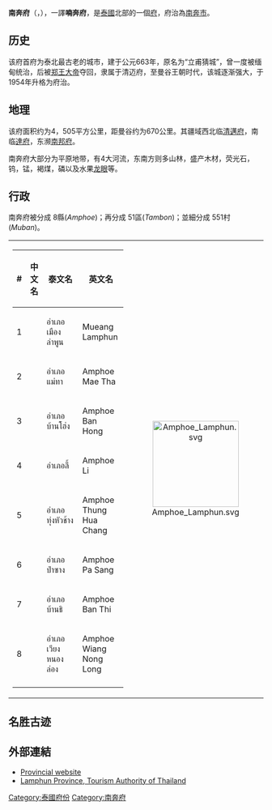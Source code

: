 {{Infobox settlement
| name                    = 南奔府
| native_name             = ลำพูน
| native_name_lang        = th
| settlement_type         = [[泰国行政区划|府]]
| image_skyline           =
| image_alt               =
| image_caption           =
| nickname                =
| motto                   =
| image_flag              = 
| image_seal              = Seal Lamphun.png
| image_map               = Thailand Lamphun locator map.svg
| mapsize                 = frameless
| map_alt                 =
| map_caption             = 南奔府在泰國的位置
| coordinates             = 
| coordinates_footnotes   =
| subdivision_type        = 國家
| subdivision_name        = {{flag|Thailand}}
| seat_type               = 首府
| seat                    = [[南奔市|南奔市]]
| leader_party            =
| leader_title            = 府尹
| leader_name             = Wirachai Phuphiangchai (since October 2016)
| area_footnotes          =
| area_total_km2          = 4,506
| area_rank               = 49
| elevation_footnotes     =
| elevation_m             =
| population_footnotes    =
| population_total        = 405,468<ref name=DOPA-20141231>{{cite web|title=Population of the Kingdom|url=http://stat.bora.dopa.go.th/stat/pk/pk_57.pdf|website=Department of Provincial Affairs (DOPA) Thailand|accessdate=19 Mar 2015|language=th|date=2014-12-31|archive-date=2015-09-08|archive-url=https://web.archive.org/web/20150908070156/http://stat.bora.dopa.go.th/stat/pk/pk_57.pdf|dead-url=no}}</ref>
| population_as_of        = 2014
| population_rank         = 60
| population_density_km2  = auto
| population_density_rank = 48
| population_demonym      =
| population_note         =
| timezone1               = [[UTC+07:00|ICT]]
| utc_offset1             = +7
| demographics_type1      = [[人类发展指数|HDI]]
| demographics1_footnotes = <!-- for references: use <ref> tags -->
| demographics1_title1    = HDI (2009)
| demographics1_info1     = 0.729 ({{color|#fc0|中}})
| area_code               = 053
| registration_plate      = ลำพูน
| iso_code                = [[ISO_3166-2:TH|TH-51]]
| website                 =
| footnotes               =
}}
'''南奔府'''（{{thai|t=จังหวัดลำพูน|r=Changwat Lamphun}}，{{IPA-th|t͡ɕāŋ.wàt lām.pʰūːn}}），一譯'''喃奔府'''，是[[泰國|泰國]]北部的一個[[泰國的府|府]]，府治為[[南奔市|南奔市]]。

== 历史 ==
该府首府为泰北最古老的城市，建于公元663年，原名为“立甫猜城”，曾一度被缅甸统治，后被[[郑昭|郑王大帝]]夺回，隶属于清迈府，至曼谷王朝时代，该城逐渐强大，于1954年升格为府治。

== 地理 ==
该府面积约为4，505平方公里，距曼谷约为670公里。其疆域西北临[[清邁府|清邁府]]，南临[[達府|達府]]，东濒[[南邦府|南邦府]]。

南奔府大部分为平原地带，有4大河流，东南方则多山林，盛产木材，荧光石，钨，锰，褐煤，磷以及水果[[龙眼|龙眼]]等。

== 行政 ==

南奔府被分成 8縣(''Amphoe'')；再分成 51區(''Tambon'')；並細分成 551村(''Muban'')。
{| style="background:none;" cellspacing="2"
|
{| class="sortable wikitable" style="text-align:left; font-size:100%;"
|- style="font-size:100%; text-align:right;"
! #
! 中文名
! 泰文名
! 英文名
|-
|1
|{{link-en|南奔府治县|Mueang Lamphun District}}
|อำเภอเมืองลำพูน
|Mueang Lamphun  
|-
|2
|{{link-en|湄他县 (南奔府)|Mae Tha District, Lamphun Province|湄他县}}
|อำเภอแม่ทา
|Amphoe Mae Tha
|-
|3
|{{link-en|班洪县|Ban Hong District}}
|อำเภอบ้านโฮ่ง
|Amphoe Ban Hong
|-
|4
|{{link-en|里县|Li District}}
|อำเภอลี้
|Amphoe Li 
|-
|5
|{{link-en|通霍昌县|Thung Hua Chang District}}
|อำเภอทุ่งหัวช้าง
|Amphoe Thung Hua Chang
|-
|6
|{{link-en|巴桑县|Pa Sang District}}
|อำเภอป่าซาง
|Amphoe Pa Sang
|-
|7
|{{link-en|班提县|Ban Thi District}}
|อำเภอบ้านธิ
|Amphoe Ban Thi
|-
|8
|{{link-en|渊农隆县|Wiang Nong Long District}}
|อำเภอเวียงหนองล่อง
|Amphoe Wiang Nong Long
|-
|}
!<center>[[File:Amphoe_Lamphun.svg|170px]]

|}

== 名胜古迹 ==

== 外部連結 ==
*[http://123.242.167.132/officialwebsite/2013/?page_id=979 Provincial website] {{Wayback|url=http://123.242.167.132/officialwebsite/2013/?page_id=979 |date=20210926114209 }}
*[https://www.tourismthailand.org/About-Thailand/Destination/ Lamphun Province, Tourism Authority of Thailand] {{Wayback|url=https://www.tourismthailand.org/About-Thailand/Destination/ |date=20190422140819 }}

{{南奔府}}
{{Thailand}}
{{coord|18|34|45|N|99|0|23|E|type:admin1st_region:TH|display=title}}

{{Authority control}}
[[Category:泰國府份|Category:泰國府份]]
[[Category:南奔府|Category:南奔府]]